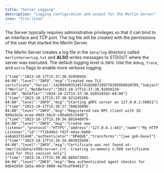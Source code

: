 ```yaml
---
title: "Server Logging"
description: "Logging configuration and output for the Merlin Server"
icon: "file-lines"
---
```


<Note>
The Server typically requires administrative privileges so that it can bind to an interface and TCP port.
The log file will be created with the permissions of the user that started the Merlin Server.
</Note>

The Merlin Server creates a log file in the `data/log` directory called `merlinServerLog.txt` and **ALSO** writes
messages to STDOUT where the server was executed. The default logging level is `INFO`. Use the `debug`, `trace`,
and `extra` flags to enable more verbose logging.

```text
{"time":"2023-10-17T15:37:38.91950926-04:00","level":"INFO","msg":"Created new TLS certificate","Serial":142904993534574102007199776395950920709,"Subject":["Merlin"],"NotBefore":"2023-10-17T15:37:38.91050229-04:00","NotAfter":"2024-10-22T15:37:38.910516592-04:00"}
{"time":"2023-10-17T15:37:38.921245266-04:00","level":"INFO","msg":"Starting gRPC server on 127.0.0.1:50051"}
{"time":"2023-10-17T15:39:27.784636096-04:00","level":"INFO","msg":"Registered new RPC client with ID 9d9a3e2a-ecee-49d5-bbc8-c95a6d5c54d6"}
{"time":"2023-10-17T15:39:34.801648979-04:00","level":"INFO","msg":"Create new listener","protocol":"HTTPS","address":"127.0.0.1:443","name":"My HTTP Listener","id":"f726d4b2-fd2f-44aa-bb60-ea8ab3731440","authenticator":"OPAQUE","transforms":"[jwe gob-base]"}
{"time":"2023-10-17T15:39:34.803925949-04:00","level":"INFO","msg":"Certificate was not found at: /merlin/data/x509/server.crt. Creating in-memory x.509 certificate used for this session only"}
{"time":"2023-10-17T15:39:48.885672042-04:00","level":"INFO","msg":"New authenticated agent checkin for 0db4203d-1b5a-40cb-9800-8e75cdf04013"}
```